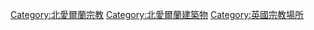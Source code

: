 [[Category:北愛爾蘭宗教|Category:北愛爾蘭宗教]]
[[Category:北愛爾蘭建築物|Category:北愛爾蘭建築物]]
[[Category:英國宗教場所|Category:英國宗教場所]]